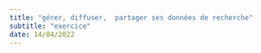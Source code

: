 ```yaml
---
title: "gérer, diffuser,  partager ses données de recherche"
subtitle: "exercice"
date: 14/04/2022
---
```


